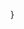 
\newcommand{\diff}{\mathop{}\!\mathrm{d}}
\newcommand{\incr}{\mathop{}\!\Delta}
\newcommand{\incrpct}{\mathop{}\!\Delta\%}
\newcommand{\iratio}[2]{\frac{\incr #1}{\incr #2}}
\newcommand{\ipctratio}[2]{\frac{\incrpct #1}{\incrpct #2}}

\DeclarePairedDelimiter\Math@abs{\lvert}{\rvert}
\newcommand{\abs}[1]{\lvert#1\rvert}}

\DeclarePairedDelimiter\Math@eval{.}{\rvert}
\newcommand{\eval}[2]{#1\rvert_{#2}}

\DeclareMathOperator{\SCT}{SCT}
\DeclareMathOperator{\SCE}{SCE}
\DeclareMathOperator{\SCR}{SCR}
\newcommand{\SCRr}{\SCR_{r}}
\newcommand{\SCRnr}{\SCR_{nr}}

\DeclareMathOperator{\se}{et}
\DeclareMathOperator{\sd}{dt}
\DeclareMathOperator{\cov}{cov}
\DeclareMathOperator{\var}{var}
\DeclareMathOperator{\corr}{corr}
\DeclareMathOperator{\Exp}{E}
\DeclareMathOperator*{\plim}{plim}
\DeclareMathOperator{\Normal}{Normal}
\DeclareMathOperator{\LM}{LM}

\newcommand{\uhat}{\hat{u}}
\newcommand{\yhat}{\hat{y}}
\newcommand{\bhat}{\hat{\beta}}
\newcommand{\ahat}{\hat{\alpha}}
\newcommand{\dhat}{\hat{\delta}}
\newcommand{\phat}{\hat{p}}
\newcommand{\hhat}{\hat{h}}

\newcommand{\utilde}{\tilde{u}}
\newcommand{\ytilde}{\tilde{y}}
\newcommand{\btilde}{\tilde{\beta}}
\newcommand{\atilde}{\tilde{\alpha}}
\newcommand{\ymean}{\bar{y}}

\newcommand{\SER}{\hat{\sigma}}
\newcommand{\Rsq}{R^2}
\newcommand{\Rbarsq}{\bar{R}^2}

\newcommand{\Rsqr}{R^2_r}
\newcommand{\Rsqnr}{R^2_{nr}}
\newcommand{\bm}[1]{\boldsymbol{#1}}
\newcommand{\stext}[1]{\text{\ #1}}
\newcommand{\adistr}{\stackrel{%
  \mathclap[\scriptstyle]{\mathrm{a}}}{\sim}}

\newcommand{\Var}[1]{\mathit{#1}\xspace}
\newcommand{\Vart}[2]{\mathit{#1}_{#2}\xspace}
\newcommand{\AR}[1]{\mathrm{AR}(#1)\xspace}
